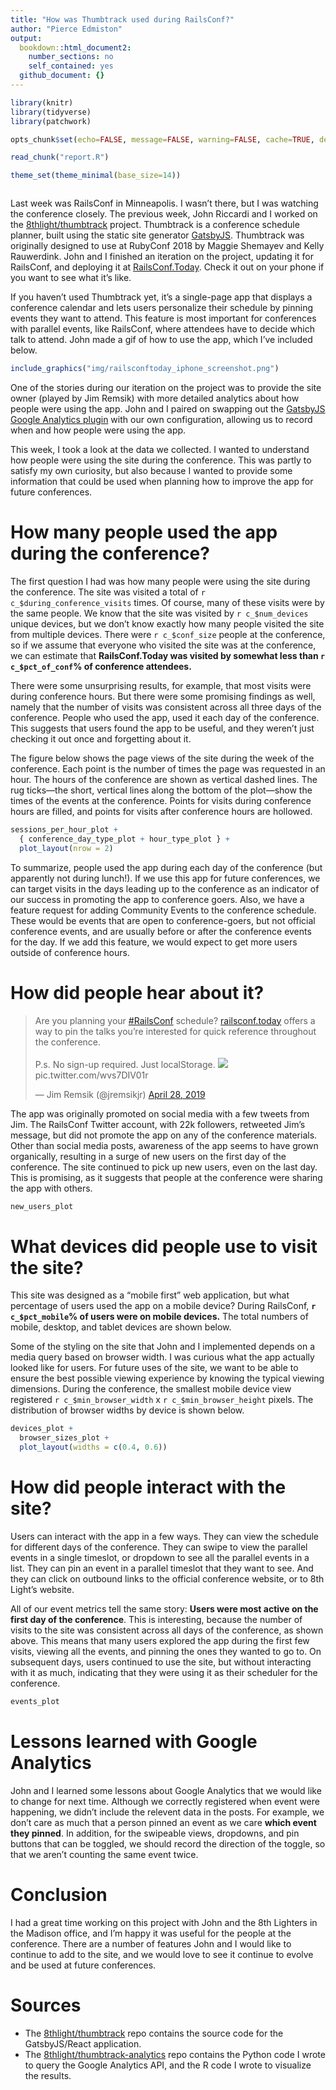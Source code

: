 ```yaml
---
title: "How was Thumbtrack used during RailsConf?"
author: "Pierce Edmiston"
output:
  bookdown::html_document2:
    number_sections: no
    self_contained: yes
  github_document: {}
---
```

```r
library(knitr)
library(tidyverse)
library(patchwork)

opts_chunk$set(echo=FALSE, message=FALSE, warning=FALSE, cache=TRUE, dev="svg")

read_chunk("report.R")

theme_set(theme_minimal(base_size=14))
```
```r
```

Last week was RailsConf in Minneapolis. I wasn't there, but I was watching the
conference closely. The previous week, John Riccardi and I worked on the
[8thlight/thumbtrack](https://github.com/8thlight/thumbtrack) project.
Thumbtrack is a conference schedule planner, built using the static site
generator [GatsbyJS](https://www.gatsbyjs.org/). Thumbtrack was originally
designed to use at
RubyConf 2018 by Maggie Shemayev and Kelly Rauwerdink. John and I finished an
iteration on the project, updating it for RailsConf, and deploying it at
[RailsConf.Today](https://railsconf.today). Check it out on your phone if you
want to see what it's like.

If you haven't used Thumbtrack yet, it’s a single-page app that
displays a conference calendar and lets users personalize their schedule
by pinning events they want to attend. This feature is most important
for conferences with parallel events, like RailsConf, where attendees
have to decide which talk to attend. John made a gif of how to use the app,
which I've included below.

```r
include_graphics("img/railsconftoday_iphone_screenshot.png")
```

One of the stories during our iteration on the project was to provide the site
owner (played by Jim Remsik) with more detailed analytics about how people were
using the app. John and I paired on swapping out the [GatsbyJS Google Analytics
plugin](https://www.gatsbyjs.org/packages/gatsby-plugin-google-analytics/) with
our own configuration, allowing us to record when and how people were using the
app.

This week, I took a look at the data we collected. I wanted to understand how
people were using the site during the conference.  This was partly to satisfy my
own curiosity, but also because I wanted to provide some information that could 
be used when planning how to improve the app for future conferences.

# How many people used the app during the conference?

The first question I had was how many people were using the site during the
conference. The site was visited a total of `r c_$during_conference_visits`
times. Of course, many of these visits were by the same people. We know that
the site was visited by `r c_$num_devices` unique devices, but we don't know
exactly how many people visited the site from multiple devices. There were
`r c_$conf_size` people at the conference, so if we assume that everyone
who visited the site was at the conference, we can estimate that
**RailsConf.Today was visited by somewhat less than `r c_$pct_of_conf`% of
conference attendees.**

There were some unsurprising results, for example, that most visits were during
conference hours. But there were some promising findings as well, namely that
the number of visits was consistent across all three days of the conference.
People who used the app, used it each day of the conference. This suggests that
users found the app to be useful, and they weren't just checking it out once
and forgetting about it.

The figure below shows the page views of the site during the week of the
conference. Each point is the number of times the page was requested in an hour.
The hours of the conference are shown as vertical dashed lines. The rug
ticks---the short, vertical lines along the bottom of the plot---show the times
of the events at the conference. Points for visits during conference hours are
filled, and points for visits after conference hours are hollowed.

```r
sessions_per_hour_plot +
  { conference_day_type_plot + hour_type_plot } +
  plot_layout(nrow = 2)
```

To summarize, people used the app during each day of the conference (but
apparently not during lunch!). If we use this app for future conferences, we can
target visits in the days leading up to the conference as an indicator of our
success in promoting the app to conference goers. Also, we have a feature
request for adding Community Events to the conference schedule. These would be
events that are open to conference-goers, but not official conference events,
and are usually before or after the conference events for the day. If we add
this feature, we would expect to get more users outside of conference hours.

# How did people hear about it?

<blockquote class="twitter-tweet" data-lang="en"><p lang="en" dir="ltr">Are you planning your <a href="https://twitter.com/hashtag/RailsConf?src=hash&amp;ref_src=twsrc%5Etfw">#RailsConf</a> schedule? <a href="https://railsconf.today">railsconf.today</a> offers a way to pin the talks you’re interested for quick reference throughout the conference.<br><br>P.s. No sign-up required. Just localStorage. <img src="https://t.co/wvs7DIV01r" />pic.twitter.com/wvs7DIV01r</a></p>&mdash; Jim Remsik (@jremsikjr) <a href="https://twitter.com/jremsikjr/status/1122511627507646466?ref_src=twsrc%5Etfw">April 28, 2019</a></blockquote>
<script async src="https://platform.twitter.com/widgets.js" charset="utf-8"></script>

The app was originally promoted on social media with a few tweets from Jim. The
RailsConf Twitter account, with 22k followers, retweeted Jim's message, but did
not promote the app on any of the conference materials. Other than social media
posts, awareness of the app seems to have grown organically, resulting in a
surge of new users on the first day of the conference. The site continued to
pick up new users, even on the last day. This is promising, as it suggests that
people at the conference were sharing the app with others.

```r
new_users_plot
```

# What devices did people use to visit the site?

This site was designed as a "mobile first" web application, but what percentage
of users used the app on a mobile device? During RailsConf, **`r c_$pct_mobile`%
of users were on mobile devices.** The total numbers of mobile, desktop, and
tablet devices are shown below.

Some of the styling on the site that John and I implemented depends on a media
query based on browser width. I was curious what the app actually looked like
for users. For future uses of the site, we want to be able to ensure the best
possible viewing experience by knowing the typical viewing dimensions. During
the conference, the smallest mobile device view registered
`r c_$min_browser_width` x `r c_$min_browser_height` pixels. The distribution of
browser widths by device is shown below.

```r
devices_plot +
  browser_sizes_plot +
  plot_layout(widths = c(0.4, 0.6))
```

# How did people interact with the site?

Users can interact with the app in a few ways. They can view the schedule for
different days of the conference. They can swipe to view the parallel events in
a single timeslot, or dropdown to see all the parallel events in a list. They
can pin an event in a parallel timeslot that they want to see. And they can
click on outbound links to the official conference website, or to 8th Light's
website.

All of our event metrics tell the same story: **Users were most active on the
first day of the conference**. This is interesting, because the number of visits
to the site was consistent across all days of the conference, as shown above.
This means that many users explored the app during the first few visits, viewing
all the events, and pinning the ones they wanted to go to. On subsequent days,
users continued to use the site, but without interacting with it as much,
indicating that they were using it as their scheduler for the conference.

```r
events_plot
```

# Lessons learned with Google Analytics

John and I learned some lessons about Google Analytics that we would like to
change for next time. Although we correctly registered when event were
happening, we didn't include the relevent data in the posts. For example, we
don't care as much that a person pinned an event as we care **which event they
pinned**. In addition, for the swipeable views, dropdowns, and pin buttons that
can be toggled, we should record the direction of the toggle, so that we aren't
counting the same event twice.

# Conclusion

I had a great time working on this project with John and the 8th Lighters in the
Madison office, and I'm happy it was useful for the people at the conference.
There are a number of features John and I would like to continue to add to the
site, and we would love to see it continue to evolve and be used at future
conferences.

# Sources

* The [8thlight/thumbtrack](https://github.com/8thlight/thumbtrack) repo contains the source
  code for the GatsbyJS/React application.
* The [8thlight/thumbtrack-analytics](https://github.com/8thlight/thumbtrack-analytics) repo
  contains the Python code I wrote to query the Google Analytics API, and the R code I wrote
  to visualize the results.
